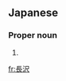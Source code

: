 ==Japanese==
{{ja-kanjitab|なが|さわ|yomi=k}}

===Proper noun===
{{ja-pos|kyu=長澤|ながさわ|proper}}

# {{surname|lang=ja|sort=ながさわ}}

[[fr:長沢]]